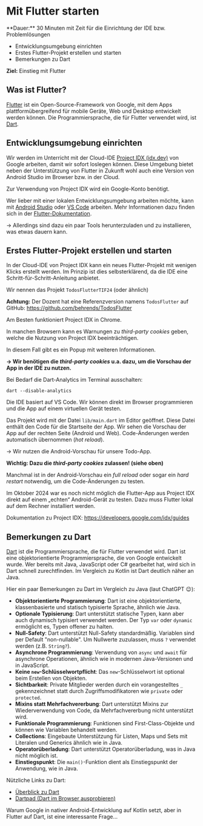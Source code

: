 
# Mit Flutter starten

<Callout>
  **Dauer:** 30 Minuten mit Zeit für die Einrichtung der IDE bzw. Problemlösungen

  - Entwicklungsumgebung einrichten
  - Erstes Flutter-Projekt erstellen und starten
  - Bemerkungen zu Dart

  **Ziel:** Einstieg mit Flutter 
</Callout>

## Was ist Flutter?

[Flutter](https://flutter.dev) ist ein Open-Source-Framework von 
Google, mit dem Apps plattformübergreifend für mobile Geräte, Web 
und Desktop entwickelt werden können. Die Programmiersprache, die 
für Flutter verwendet wird, ist [Dart](https://dart.dev).

## Entwicklungsumgebung einrichten

Wir werden im Unterricht mit der Cloud-IDE 
[Project IDX (idx.dev)](https://idx.dev) von Google arbeiten,
damit wir sofort loslegen können. Diese Umgebung bietet neben der 
Unterstützung von Flutter in Zukunft wohl auch eine Version von 
Android Studio im Browser bzw. in der Cloud.

<Callout type="info">
Zur Verwendung von Project IDX wird ein Google-Konto benötigt.

Wer lieber mit einer lokalen Entwicklungsumgebung arbeiten möchte, 
kann mit [Android Studio](https://developer.android.com/studio) 
oder [VS Code](https://code.visualstudio.com) arbeiten. 
Mehr Informationen dazu finden sich in der 
[Flutter-Dokumentation](https://flutter.dev/docs/get-started/install).

&rarr; Allerdings sind dazu ein paar Tools herunterzuladen und
zu installieren, was etwas dauern kann.
</Callout>



## Erstes Flutter-Projekt erstellen und starten

In der Cloud-IDE von Project IDX kann ein neues Flutter-Projekt
mit wenigen Klicks erstellt werden. Im Prinzip ist dies 
selbsterklärend, da die IDE eine Schritt-für-Schritt-Anleitung
anbietet.

Wir nennen das Projekt `TodosFlutterTIF24` (oder ähnlich)

**Achtung:** Der Dozent hat eine Referenzversion namens 
`TodosFlutter` auf GitHub: https://github.com/behrends/TodosFlutter

<Callout type="error" emoji="‼️">
Am Besten funktioniert Project IDX in Chrome. 

In manchen Browsern kann es Warnungen zu _third-party cookies_ 
geben, welche die Nutzung von Project IDX beeinträchtigen.

In diesem Fall gibt es ein Popup mit weiteren Informationen.

**&rarr; Wir benötigen die _third-party cookies_ u.a. dazu, um die 
Vorschau der App in der IDE zu nutzen.**
</Callout>


<Callout type="warning">
Bei Bedarf die Dart-Analytics im Terminal ausschalten:

```
dart --disable-analytics
```
</Callout>

Die IDE basiert auf VS Code. Wir können direkt im Browser
programmieren und die App auf einem virtuellen Gerät testen.

Das Projekt wird mit der Datei `lib/main.dart` im Editor
geöffnet. Diese Datei enthält den Code für die Startseite
der App. Wir sehen die Vorschau der App auf der rechten Seite
(Android und Web). Code-Änderungen werden automatisch übernommen 
(_hot reload_).

&rarr; Wir nutzen die Android-Vorschau für unsere Todo-App.

**Wichtig: Dazu die _third-party cookies_ zulassen! (siehe oben)**

Manchmal ist in der Android-Vorschau ein _full reload_ oder sogar 
ein _hard restart_ notwendig, um die Code-Änderungen zu testen.

<Callout type="info">
Im Oktober 2024 war es noch nicht möglich die Flutter-App aus
Project IDX direkt auf einem „echten“ Android-Gerät zu testen. 
Dazu muss Flutter lokal auf dem Rechner installiert werden.
</Callout>

Dokumentation zu Project IDX: https://developers.google.com/idx/guides

## Bemerkungen zu Dart

[Dart](https://dart.dev) ist die Programmiersprache, die für 
Flutter verwendet wird. Dart ist eine objektorientierte
Programmiersprache, die von Google entwickelt wurde. Wer bereits
mit Java, JavaScript oder C# gearbeitet hat, wird sich in Dart
schnell zurechtfinden. Im Vergleich zu Kotlin ist Dart deutlich 
näher an Java.

Hier ein paar Bemerkungen zu Dart im Vergleich zu Java (laut ChatGPT 😉):

- **Objektorientierte Programmierung**: Dart ist eine objektorientierte, klassenbasierte und statisch typisierte Sprache, ähnlich wie Java.
- **Optionale Typisierung**: Dart unterstützt statische Typen, kann aber auch dynamisch typisiert verwendet werden. Der Typ `var` oder `dynamic` ermöglicht es, Typen offener zu halten.
- **Null-Safety**: Dart unterstützt Null-Safety standardmäßig. Variablen sind per Default "non-nullable". Um Nullwerte zuzulassen, muss `?` verwendet werden (z.B. `String?`).
- **Asynchrone Programmierung**: Verwendung von `async` und `await` für asynchrone Operationen, ähnlich wie in modernen Java-Versionen und in JavaScript.
- **Keine `new`-Schlüsselwortpflicht**: Das `new`-Schlüsselwort ist optional beim Erstellen von Objekten.
- **Sichtbarkeit**: Private Mitglieder werden durch ein vorangestelltes `_` gekennzeichnet statt durch Zugriffsmodifikatoren wie `private` oder `protected`.
- **Mixins statt Mehrfachvererbung**: Dart unterstützt Mixins zur Wiederverwendung von Code, da Mehrfachvererbung nicht unterstützt wird.
- **Funktionale Programmierung**: Funktionen sind First-Class-Objekte und können wie Variablen behandelt werden.
- **Collections**: Eingebaute Unterstützung für Listen, Maps und Sets mit Literalen und Generics ähnlich wie in Java.
- **Operatorüberladung**: Dart unterstützt Operatorüberladung, was in Java nicht möglich ist.
- **Einstiegspunkt**: Die `main()`-Funktion dient als Einstiegspunkt der Anwendung, wie in Java.

Nützliche Links zu Dart:

- [Überblick zu Dart](https://dart.dev/overview)
- [Dartpad (Dart im Browser ausprobieren)](https://dartpad.dev)

<Callout emoji="🤔">
Warum Google in nativer Android-Entwicklung auf Kotlin setzt,
aber in Flutter auf Dart, ist eine interessante Frage…
</Callout>